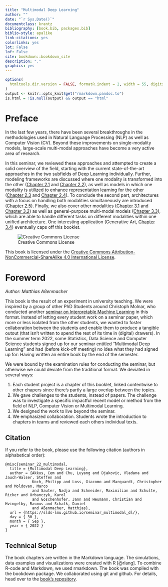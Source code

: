 ```yaml
---
title: "Multimodal Deep Learning"
author: ""
date: "`r Sys.Date()`"
documentclass: krantz
bibliography: [book.bib, packages.bib]
biblio-style: apalike
link-citations: yes
colorlinks: yes
lot: False
lof: False
site: bookdown::bookdown_site
description: "."
graphics: yes
---
```

<!--- cover-image: images/cover.png -->

```r
options(
  htmltools.dir.version = FALSE, formatR.indent = 2, width = 55, digits = 4
)
output <- knitr::opts_knit$get("rmarkdown.pandoc.to")
is.html = !is.null(output) && output == "html"
```

# Preface {-}

<!---
```r
# knitr::include_graphics('images/cover.png')
```
-->

In the last few years, there have been several breakthroughs in the methodologies used in Natural Language Processing (NLP) as well as Computer Vision (CV). Beyond these improvements on single-modality models, large-scale multi-modal approaches have become a very active area of research.

In this seminar, we reviewed these approaches and attempted to create a solid overview of the field, starting with the current state-of-the-art approaches in the two subfields of Deep Learning individually. Further, modeling frameworks are discussed where one modality is transformed into the other ([Chapter 2.1](./02-01-img2text.html) and [Chapter 2.2](./02-02-text2img.html)), as well as models in which one modality is utilized to enhance representation learning for the other ([Chapter 2.3](./02-03-img-support-text.html) and [Chapter 2.4](./02-04-text-support-img.html)). To conclude the second part, architectures with a focus on handling both modalities simultaneously are introduced ([Chapter 2.5](./02-05-text-plus-img.html)). Finally, we also cover other modalities ([Chapter 3.1](./03-01-further-modalities.html) and [Chapter 3.2](./03-02-structured-unstructured.html)) as well as general-purpose multi-modal models ([Chapter 3.3](./03-03-multi-purpose.html)), which are able to handle different tasks on different modalities within one unified architecture. One interesting application (Generative Art, [Chapter 3.4](./03-04-usecase.html)) eventually caps off this booklet.

<!---
Cover by [\@YvonneDoinel](https://twitter.com/YvonneDoinel)
-->

![Creative Commons License](figures/by-nc-sa.png)

This book is licensed under the [Creative Commons Attribution-NonCommercial-ShareAlike 4.0 International License](http://creativecommons.org/licenses/by-nc-sa/4.0/).


\mainmatter

# Foreword {-}

*Author: Matthias Aßenmacher*

This book is the result of an experiment in university teaching. We were inspired by a group of other PhD Students around Christoph Molnar, who conducted another [seminar on Interpretable Machine Learning](https://compstat-lmu.github.io/iml_methods_limitations/) in this format.
Instead of letting every student work on a seminar paper, which more or less isolated from the other students, we wanted to foster collaboration between the students and enable them to produce a tangible outout (that isn't written to spend the rest of its time in (digital) drawers).
In the summer term 2022, some Statistics, Data Science and Computer Science students signed up for our seminar entitled "Multimodal Deep Learning" and had (before kick-off meeting) no idea what they had signed up for: Having written an entire book by the end of the semester.

We were bound by the examination rules for conducting the seminar, but otherwise we could deviate from the traditional format.
We deviated in several ways:

1. Each student project is a chapter of this booklet, linked contentwise to other chapers since there's partly a large overlap between the topics.
1. We gave challenges to the students, instead of papers. The challenge was to investigate a specific impactful recent model or method from the field of NLP, Computer Vision or Multimodal Learning.
1. We designed the work to live beyond the seminar.
1. We emphasized collaboration. Students wrote the introduction to chapters in teams and reviewed each others individual texts.

## Citation

If you refer to the book, please use the following citation (authors in alphabetical order):

```
@misc{seminar_22_multimodal,
  title = {Multimodal Deep Learning},
  author = {Akkus, Cem and Chu, Luyang and Djakovic, Vladana and Jauch-Walser, Steffen and
            Koch, Philipp and Loss, Giacomo and Marquardt, Christopher and Moldovan, Marco
            and Sauter, Nadja and Schneider, Maximilian and Schulte, Ricker and Urbanczyk, Karol
            and Goschenhofer, Jann and Heumann, Christian and Hvingelby, Rasmus and Schalk, Daniel
            and Aßenmacher, Matthias},
  url = {https://slds-lmu.github.io/seminar_multimodal_dl/},
  day = { 30 },
  month = { Sep },
  year = { 2022 }
}
```

<!-- Technical setup -->
## Technical Setup {-}

The book chapters are written in the Markdown language.
The simulations, data examples and visualizations were created with R [@rlang].
To combine R-code and Markdown, we used rmarkdown.
The book was compiled with the bookdown package.
We collaborated using git and github.
For details, head over to the [book's repository](https://github.com/slds-lmu/seminar_multimodal_dl).


